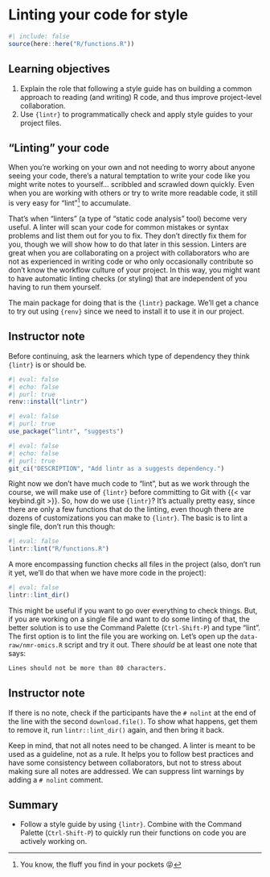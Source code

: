 # Linting your code for style

<!-- NOTE: This isn't included in the website right now -->

```r
#| include: false
source(here::here("R/functions.R"))
```

## Learning objectives

1.  Explain the role that following a style guide has on building a
    common approach to reading (and writing) R code, and thus improve
    project-level collaboration.
2.  Use `{lintr}` to programmatically check and apply style guides to
    your project files.

## "Linting" your code

When you're working on your own and not needing to worry about anyone
seeing your code, there's a natural temptation to write your code like
you might write notes to yourself... scribbled and scrawled down
quickly. Even when you are working with others or try to write more
readable code, it still is very easy for "lint"[^linting-1] to
accumulate.

[^linting-1]: You know, the fluff you find in your pockets 😝

That's when "linters" (a type of "static code analysis" tool) become
very useful. A linter will scan your code for common mistakes or syntax
problems and list them out for you to fix. They don't directly fix them
for you, though we will show how to do that later in this session.
Linters are great when you are collaborating on a project with
collaborators who are not as experienced in writing code or who only
occasionally contribute so don't know the workflow culture of your
project. In this way, you might want to have automatic linting checks
(or styling) that are independent of you having to run them yourself.

The main package for doing that is the `{lintr}` package. We'll get a
chance to try out using `{renv}` since we need to install it to use it
in our project.

::: {.callout-note collapse="true"}
## Instructor note

Before continuing, ask the learners which type of dependency they think
`{lintr}` is or should be.
:::

```r
#| eval: false
#| echo: false
#| purl: true
renv::install("lintr")
```

```r
#| eval: false
#| purl: true
use_package("lintr", "suggests")
```

```r
#| eval: false
#| echo: false
#| purl: true
git_ci("DESCRIPTION", "Add lintr as a suggests dependency.")
```

Right now we don't have much code to "lint", but as we work through the
course, we will make use of `{lintr}` before committing to Git with
{{< var keybind.git >}}. So, how do we use `{lintr}`? It's actually
pretty easy, since there are only a few functions that do the linting,
even though there are dozens of customizations you can make to
`{lintr}`. The basic is to lint a single file, don't run this though:

```r
#| eval: false
lintr::lint("R/functions.R")
```

A more encompassing function checks all files in the project (also,
don't run it yet, we'll do that when we have more code in the project):

```r
#| eval: false
lintr::lint_dir()
```

This might be useful if you want to go over everything to check things.
But, if you are working on a single file and want to do some linting of
that, the better solution is to use the Command Palette (`Ctrl-Shift-P`)
and type "lint". The first option is to lint the file you are working
on. Let's open up the `data-raw/nmr-omics.R` script and try it out.
There *should* be at least one note that says:

``` markdown
Lines should not be more than 80 characters.
```

::: {.callout-note collapse="true"}
## Instructor note

If there is no note, check if the participants have the `# nolint` at
the end of the line with the second `download.file()`. To show what
happens, get them to remove it, run `lintr::lint_dir()` again, and then
bring it back.
:::

Keep in mind, that not all notes need to be changed. A linter is meant
to be used as a guideline, not as a rule. It helps you to follow best
practices and have some consistency between collaborators, but not to
stress about making sure all notes are addressed. We can suppress lint
warnings by adding a `# nolint` comment.

## Summary

-   Follow a style guide by using `{lintr}`. Combine with the Command
    Palette (`Ctrl-Shift-P`) to quickly run their functions on code you
    are actively working on.
